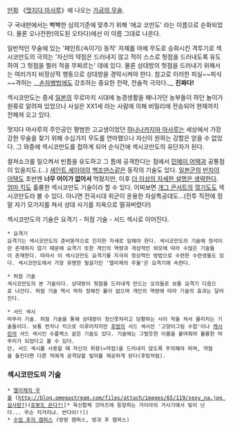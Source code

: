 [[만화]] 《[[멋지다 마사루]]》에 나오는 [[가공의 무술]].

구 국내판에서는 빡빡한 심의기준에 맞추기 위해 '애교 코만도' 라는 이름으로 순화되었다. 물론 오나전판(의도된 오타다)에선 이 이름 그대로 나온다.

일반적인 무술에 있는 '페인트(속이기) 동작' 자체를 아예 무도로 승화시킨 격투기로 섹시코만도의 극의는 '자신의 약점은 드러내지 않고 적이 스스로 헛점을 드러내도록 유도하여 그 헛점을 찔러 적을 무찌르는' 데에 있다. 물론 상대방의 헛점을 드러내기 위해서는 여러가지 비정상적 행동으로 상대방을 경악시켜야 한다. 참고로 이러한 피실~~피식~~격허는 __[[손자병법]]에도 강조하는 중요한 전략, 전술적 극의다.__ '''진짜다!'''

섹시코만도는 중세 [[일본]]의 무로마치 시대에 농경생활을 해나가던 농부들이 하던 놀이가 원류로 알려져 있었으나 사실은 XX1세 라는 사람에 의해 비밀리에 전승되어 현재까지 전해져 오고 있다. 

멋지다 마사루의 주인공인 평범한 고교생이었던 [[하나나카지마 마사루]]는 세상에서 가장 강한 무술을 찾기 위해 수십가지 무도를 연마했으나 자신이 원하는 강함은 얻을 수 없었다. 그 와중에 섹시코만도를 접하게 되어 순식간에 섹시코만도의 유단자가 된다.

컬쳐쇼크를 일으켜서 빈틈을 유도하고 그 틈에 공격한다는 점에서 [[민메이 어택]]과 공통점이 있을지도.(…) [[세인트 세이야]]의 [[백조댄스]]같은 동작의 기술도 있다. [[일본군]]의 [[반자이 어택]]도 초반엔 '''너무 어이가 없어서''' 먹혔지만, 이후 [[더 이상의 자세한 설명은 생략한다]]. [[엄마 킥]]도 훌륭한 섹시코만도 기술이라 할 수 있다. 어찌보면 [[개그 콘서트]]의 [[꺾기도]]도 섹시코만도라 볼 수 있다. 아니면 전국시대 위군이 운용한 자살특공대도...(전투 직전에 정말 자기 모가지를 쳐서 상대 사기를 지옥으로 떨궈버렸다!)

섹시코만도의 기술은 요격기 - 허점 기술 - 서드 섹시로 이어진다. 

 * 요격기
 요격기는 섹시코만도의 준비동작으로 진지한 자세로 임해야 한다. 섹시코만도의 기술에 정석이란 존재하지 않기 때문에 요격기 또한 개인의 역량과 개성적인 외모에 따라 수많은 기술들이 존재한다. 따라서 이 섹시코만도 요격기를 지극히 정상적인 방법으로 수련한 수련생들도 있다. 섹시코만도에서 가장 유명한 필살기인 '엘리제의 우울'은 요격기에 속한다.

 * 허점 기술
 섹시코만도의 본 기술이다. 상대방이 헛점을 드러내게 만드는 오의들로 보통 요격기 다음으로 나간다. 허점 기술 역시 딱히 정해진 룰이 없으며 개인의 역량에 따라 기술의 효과는 달라진다.

 * 서드 섹시
 마무리 기술. 허점 기술을 통해 상대방이 정신못차리고 당황하는 사이 적을 쳐서 물리치는 기술들이다. 보통 펀치나 킥으로 이루어지지만 [[후멍]]의 서드 섹시인 '고양이그림 수첩'이나 [[캐서린]]의 서드 섹시인 수플렉스 같은 기술도 있다. 기술에는 그럴듯한 이름을 붙여줘야 훌륭한 마무리가 되었다고 볼 수 있다.
 단, 서드 섹시를 사용할 때 자신의 취향(=약점)을 드러내지 않도록 주의해야 하며, 약점을 들킨다면 다른 적에게 공격당할 빌미를 제공하게 된다(후밍처럼).

=== 섹시코만도의 기술 ===
 * [[엘리제의 우울]] ([[http://blog.omegastream.com/files/attach/images/65/119/sexy_na.jpg 실사판?]])([http://pds18.egloos.com/pds/201102/04/91/b0039291_4d4ad9b9293dd.png 로봇도 쓴다?!][* 육신합체 갓마즈에 등장하는 가이아의 거시기에서 빛이 난다... 무슨 지거리냐. 반다이!!])
 * [[수업 후의 캠퍼스]] (방랑 캠퍼스, 방과 후 캠퍼스)
